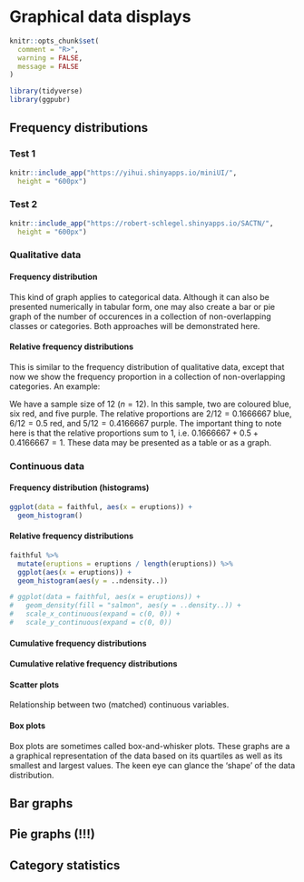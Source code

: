 # Graphical data displays


```r
knitr::opts_chunk$set(
  comment = "R>", 
  warning = FALSE, 
  message = FALSE
)
```

```r
library(tidyverse)
library(ggpubr)
```

## Frequency distributions

### Test 1
```r
knitr::include_app("https://yihui.shinyapps.io/miniUI/", 
  height = "600px")
```

### Test 2

```r
knitr::include_app("https://robert-schlegel.shinyapps.io/SACTN/", 
  height = "600px")
```


### Qualitative data

#### Frequency distribution
This kind of graph applies to categorical data. Although it can also be presented numerically in tabular form, one may also create a bar or pie graph of the number of occurences in a collection of non-overlapping classes or categories. Both approaches will be demonstrated here.

<!-- show example of numerical summary -->
<!-- show example of frequency distribution bar graph -->
<!-- show example of pie graph -->

#### Relative frequency distributions
This is similar to the frequency distribution of qualitative data, except that now we show the frequency proportion in a collection of non-overlapping categories. An example: 

We have a sample size of 12 ($n=12$). In this sample, two are coloured blue, six red, and five purple. The relative proportions are $2/12=0.1666667$ blue, $6/12=0.5$ red, and $5/12=0.4166667$ purple. The important thing to note here is that the relative proportions sum to 1, i.e. $0.1666667+0.5+0.4166667=1$. These data may be presented as a table or as a graph.

<!-- show example of numerical summary -->
<!-- show example of frequency distribution bar graph -->
<!-- show example of pie graph -->

### Continuous data

#### Frequency distribution (histograms)

```r
ggplot(data = faithful, aes(x = eruptions)) +
  geom_histogram()
```


<!-- show example of numerical summary -->
<!-- show example of a histogram -->

#### Relative frequency distributions

```r
faithful %>% 
  mutate(eruptions = eruptions / length(eruptions)) %>%
  ggplot(aes(x = eruptions)) +
  geom_histogram(aes(y = ..ndensity..))

# ggplot(data = faithful, aes(x = eruptions)) +
#   geom_density(fill = "salmon", aes(y = ..density..)) +
#   scale_x_continuous(expand = c(0, 0)) +
#   scale_y_continuous(expand = c(0, 0))
```
<!-- show example of numerical summary -->
<!-- show example of a histogram (desnity/probability) -->

#### Cumulative frequency distributions

<!-- show example of numerical summary -->
<!-- show example of a cumulative frequency graph -->

#### Cumulative relative frequency distributions

<!-- show example of numerical summary -->
<!-- show example of a cumulative relative frequency graph -->

#### Scatter plots
Relationship between two (matched) continuous variables.

<!-- show example of a scatter plot -->
<!-- show example of correlation -->

#### Box plots
Box plots are sometimes called box-and-whisker plots. These graphs are a a graphical representation of the data based on its quartiles as well as its smallest and largest values. The keen eye can glance the 'shape' of the data distribution.

<!-- show example of a box plot -->

## Bar graphs

## Pie graphs (!!!)

## Category statistics
